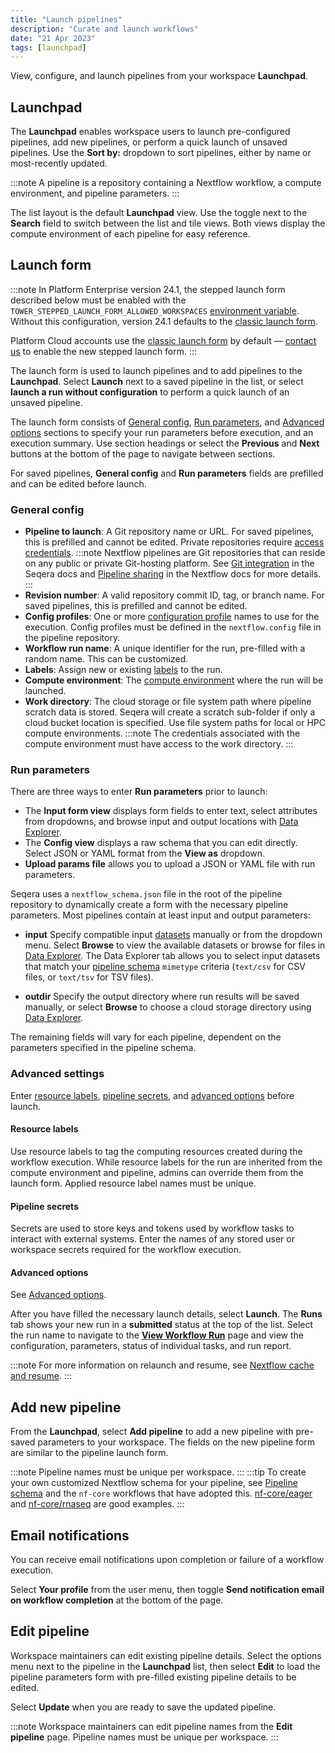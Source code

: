 ```yaml
---
title: "Launch pipelines"
description: "Curate and launch workflows"
date: "21 Apr 2023"
tags: [launchpad]
---
```


View, configure, and launch pipelines from your workspace **Launchpad**.

## Launchpad

The **Launchpad** enables workspace users to launch pre-configured pipelines, add new pipelines, or perform a quick launch of unsaved pipelines. Use the **Sort by:** dropdown to sort pipelines, either by name or most-recently updated.

:::note
A pipeline is a repository containing a Nextflow workflow, a compute environment, and pipeline parameters.
:::

The list layout is the default **Launchpad** view. Use the toggle next to the **Search** field to switch between the list and tile views. Both views display the compute environment of each pipeline for easy reference.

## Launch form

:::note
In Platform Enterprise version 24.1, the stepped launch form described below must be enabled with the `TOWER_STEPPED_LAUNCH_FORM_ALLOWED_WORKSPACES` [environment variable](../enterprise/configuration/overview.mdx#core-features). Without this configuration, version 24.1 defaults to the [classic launch form](../../version-23.4/launch/launchpad.mdx#launch-form).

Platform Cloud accounts use the [classic launch form](../../version-23.4/launch/launchpad.mdx#launch-form) by default — [contact us](https://seqera.io/contact-us/) to enable the new stepped launch form. 
:::

The launch form is used to launch pipelines and to add pipelines to the **Launchpad**. Select **Launch** next to a saved pipeline in the list, or select **launch a run without configuration** to perform a quick launch of an unsaved pipeline.

The launch form consists of [General config](#general-config), [Run parameters](#run-parameters), and [Advanced options](#advanced-options) sections to specify your run parameters before execution, and an execution summary. Use section headings or select the **Previous** and **Next** buttons at the bottom of the page to navigate between sections. 

For saved pipelines, **General config** and **Run parameters** fields are prefilled and can be edited before launch. 

### General config 

- **Pipeline to launch**: A Git repository name or URL. For saved pipelines, this is prefilled and cannot be edited. Private repositories require [access credentials](../credentials/overview.mdx).
  :::note
  Nextflow pipelines are Git repositories that can reside on any public or private Git-hosting platform. See [Git integration](../git/overview.mdx) in the Seqera docs and [Pipeline sharing](https://www.nextflow.io/docs/latest/sharing.html) in the Nextflow docs for more details.
  :::
- **Revision number**: A valid repository commit ID, tag, or branch name. For saved pipelines, this is prefilled and cannot be edited.
- **Config profiles**: One or more [configuration profile](https://www.nextflow.io/docs/latest/config.html#config-profiles) names to use for the execution. Config profiles must be defined in the `nextflow.config` file in the pipeline repository.
- **Workflow run name**: A unique identifier for the run, pre-filled with a random name. This can be customized.
- **Labels**: Assign new or existing [labels](../labels/overview.mdx) to the run.
- **Compute environment**: The [compute environment](../compute-envs/overview.mdx) where the run will be launched.
- **Work directory**: The cloud storage or file system path where pipeline scratch data is stored. Seqera will create a scratch sub-folder if only a cloud bucket location is specified. Use file system paths for local or HPC compute environments.
  :::note
  The credentials associated with the compute environment must have access to the work directory.
  :::

### Run parameters 

There are three ways to enter **Run parameters** prior to launch:

- The **Input form view** displays form fields to enter text, select attributes from dropdowns, and browse input and output locations with [Data Explorer](../data/data-explorer.mdx).
- The **Config view** displays a raw schema that you can edit directly. Select JSON or YAML format from the **View as** dropdown.
- **Upload params file** allows you to upload a JSON or YAML file with run parameters.

Seqera uses a `nextflow_schema.json` file in the root of the pipeline repository to dynamically create a form with the necessary pipeline parameters. Most pipelines contain at least input and output parameters:

- **input**
Specify compatible input [datasets](../data/datasets.mdx)  manually or from the dropdown menu. Select **Browse** to view the available datasets or browse for files in [Data Explorer](../data/data-explorer.mdx). The Data Explorer tab allows you to select input datasets that match your [pipeline schema](../pipeline-schema/overview.mdx) `mimetype` criteria (`text/csv` for CSV files, or `text/tsv` for TSV files).

- **outdir**
Specify the output directory where run results will be saved manually, or select **Browse** to choose a cloud storage directory using [Data Explorer](../data/data-explorer.mdx).

The remaining fields will vary for each pipeline, dependent on the parameters specified in the pipeline schema. 

### Advanced settings 

Enter [resource labels](../resource-labels/overview.mdx), [pipeline secrets](../secrets/overview.mdx), and [advanced options](../launch/advanced.mdx) before launch. 

#### Resource labels

Use resource labels to tag the computing resources created during the workflow execution. While resource labels for the run are inherited from the compute environment and pipeline, admins can override them from the launch form. Applied resource label names must be unique. 

#### Pipeline secrets 

Secrets are used to store keys and tokens used by workflow tasks to interact with external systems. Enter the names of any stored user or workspace secrets required for the workflow execution.

#### Advanced options

See [Advanced options](../launch/advanced.mdx).

After you have filled the necessary launch details, select **Launch**. The **Runs** tab shows your new run in a **submitted** status at the top of the list. Select the run name to navigate to the [**View Workflow Run**](../monitoring/overview.mdx) page and view the configuration, parameters, status of individual tasks, and run report.

:::note
For more information on relaunch and resume, see [Nextflow cache and resume](./cache-resume.mdx).
:::

## Add new pipeline

From the **Launchpad**, select **Add pipeline** to add a new pipeline with pre-saved parameters to your workspace. The fields on the new pipeline form are similar to the pipeline launch form.

:::note
Pipeline names must be unique per workspace.
:::
:::tip
To create your own customized Nextflow schema for your pipeline, see [Pipeline schema](../pipeline-schema/overview.mdx) and the `nf-core` workflows that have adopted this. [nf-core/eager](https://github.com/nf-core/eager/blob/master/nextflow_schema.json) and [nf-core/rnaseq](https://github.com/nf-core/rnaseq/blob/master/nextflow_schema.json) are good examples.
:::

## Email notifications

You can receive email notifications upon completion or failure of a workflow execution.

Select **Your profile** from the user menu, then toggle **Send notification email on workflow completion** at the bottom of the page.

## Edit pipeline

Workspace maintainers can edit existing pipeline details. Select the options menu next to the pipeline in the **Launchpad** list, then select **Edit** to load the pipeline parameters form with pre-filled existing pipeline details to be edited.

Select **Update** when you are ready to save the updated pipeline.

:::note
Workspace maintainers can edit pipeline names from the **Edit pipeline** page. Pipeline names must be unique per workspace.
:::
